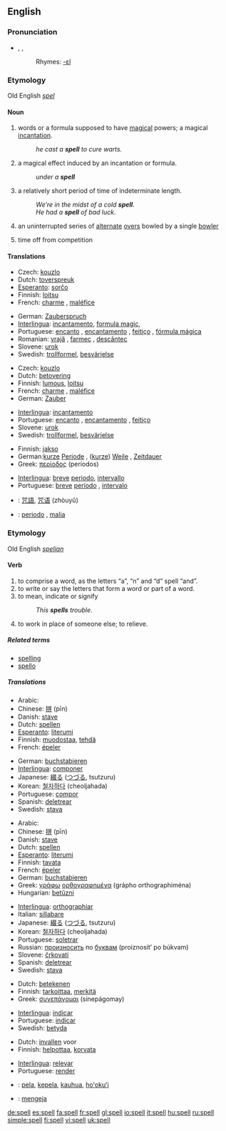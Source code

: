 ==English==

===Pronunciation===
* {{AHD|spĕl}}, {{IPA|/spel/}}, {{SAMPA|/spel/}}
*:Rhymes: [[Rhymes:English:-ɛl|-ɛl]]

===Etymology===
Old English ''[[spel]]''

====Noun====
{{en-noun}}

# words or a formula supposed to have [[magical]] powers; a magical [[incantation]].
#: ''he cast a '''spell''' to cure warts.''
# a magical effect induced by an incantation or formula. 
#: ''under a '''spell'''''
# a relatively short period of time of indeterminate length.
#: ''We’re in the midst of a cold '''spell'''''.
#: ''He had a '''spell''' of bad luck''.
# {{cricket}} an uninterrupted series of [[alternate]] [[over]]s bowled by a single [[bowler]]
# {{horseracing}} time off from competition

====Translations====
{{trans-top|magical incantation}}
*Czech: [[kouzlo]]
*Dutch: [[toverspreuk]] {{f}}
*[[Esperanto]]: [[sorĉo]]
*Finnish: [[loitsu]]
*French: [[charme]] {{m}}, [[maléfice]] {{italbrac|for an evil spell}}
{{trans-mid}}
*German: [[Zauberspruch]] {{m}}
*[[Interlingua]]: [[incantamento]], [[formula magic]], 
*Portuguese: [[encanto]] {{m}}, [[encantamento]] {{m}}, [[feitiço]] {{m}}, [[fórmula mágica]] {{f}}
*Romanian: [[vrajă]] {{f}}, [[farmec]] {{n}}, [[descântec]] {{n}}  
*Slovene: [[urok]] {{m}}
*Swedish: [[trollformel]], [[besvärjelse]]
{{trans-bottom}}

{{trans-top|magical effect induced by an incantation}}
*Czech: [[kouzlo]]
*Dutch: [[betovering]] {{f}}
*Finnish: [[lumous]], [[loitsu]]
*French: [[charme]] {{m}}, [[maléfice]] {{italbrac|for an evil spell}}
*German: [[Zauber]] {{m}}
{{trans-mid}}
*[[Interlingua]]: [[incantamento]]
*Portuguese: [[encanto]] {{m}}, [[encantamento]] {{m}}, [[feitiço]] {{m}}
*Slovene: [[urok]] {{m}}
*Swedish: [[trollformel]], [[besvärjelse]]
{{trans-bottom}}

{{trans-top|short period of time of indeterminate length}}
*Finnish: [[jakso]]
*German:[[kurze]] [[Periode]] {{f}}, ([[kurze]]) [[Weile]] {{f}}, [[Zeitdauer]] {{f}}
*Greek: [[περίοδος]] (períodos) {{f}} 
{{trans-mid}}
*[[Interlingua]]: [[breve]] [[periodo]], [[intervallo]]
*Portuguese: [[breve]] [[período]] {{m}}, [[intervalo]] {{m}}
{{trans-bottom}}

{{checktrans}}
{{trans-top|Translations to be categorised}}
*{{ttbc|Chinese}}: [[咒語]], [[咒语]] (zhòuyǔ)
{{trans-mid}}
*{{ttbc|Italian}}: [[periodo]] {{m}}, [[malia]] {{f}}
{{trans-bottom}}

===Etymology===
Old English ''[[spelian]]''

====Verb====
{{en-verb|spells|spelling|'''[[spelled]] '''or''' [[spelt]]'''}}

# to comprise a word, as the letters “a”, “n” and “d” spell “and”.
# to write or say the letters that form a word or part of a word. 
# to mean, indicate or signify
#: ''This '''spells''' trouble''.
# to work in place of someone else; to relieve.

=====Related terms=====
*[[spelling]]
*[[spello]]

=====Translations=====
{{trans-top|to comprise a word}}
*Arabic: {{ARchar|[[تهجئ]]}} {{Unicode|(tahájja’)}}
*Chinese: [[拼]] (pīn)
*Danish: [[stave]]
*Dutch: [[spellen]]
*[[Esperanto]]: [[literumi]]
*Finnish: [[muodostaa]], [[tehdä]]
*French: [[épeler]]
{{trans-mid}}
*German: [[buchstabieren]]
*[[Interlingua]]: [[componer]]
*Japanese: [[綴る]] ([[つづる]], tsutzuru)
*Korean: [[철자하다]] (cheoljahada)
*Portuguese: [[compor]]
*Spanish: [[deletrear]]
*Swedish: [[stava]]
{{trans-bottom}}

{{trans-top|to write or say the letters that form a word}}
*Arabic: {{ARchar|[[تهجئ]]}} {{Unicode|(tahájja’)}}
*Chinese: [[拼]] (pīn)
*Danish: [[stave]]
*Dutch: [[spellen]]
*[[Esperanto]]: [[literumi]]
*Finnish: [[tavata]]
*French: [[épeler]]
*German: [[buchstabieren]]
*Greek: [[γράφω]] [[ορθογραφημένα]] (grápho orthographiména)
*Hungarian: [[betűzni]]
{{trans-mid}}
*[[Interlingua]]: [[orthographiar]]
*Italian: [[sillabare]]
*Japanese: [[綴る]] ([[つづる]], tsutzuru)
*Korean: [[철자하다]] (cheoljahada)
*Portuguese: [[soletrar]]
*Russian: [[произносить]] по [[буква|буквам]] (proiznosít’ po búkvam)
*Slovene: [[črkovati]]
*Spanish: [[deletrear]]
*Swedish: [[stava]]
{{trans-bottom}}

{{trans-top|to mean, indicate or signify}}
*Dutch: [[betekenen]]
*Finnish: [[tarkoittaa]], [[merkitä]]
*Greek: [[συνεπάγομαι]] (sinepágomay)
{{trans-mid}}
*[[Interlingua]]: [[indicar]]
*Portuguese: [[indicar]]
*Swedish: [[betyda]]
{{trans-bottom}}

{{trans-top|to relieve}}
*Dutch: [[invallen]] voor
*Finnish: [[helpottaa]], [[korvata]] 
{{trans-mid}}
*[[Interlingua]]: [[relevar]]
*Portuguese: [[render]]
{{trans-bottom}}

{{checktrans}}
{{trans-top|Translations to be categorised}}
*{{ttbc|Hawaiian}}: [[pela]], [[kepela]], [[kauhua]], [[hoʻokuʻi]]
{{trans-mid}}
*{{ttbc|Indonesian}}: [[eja|mengeja]]
{{trans-bottom}}

[[de:spell]]
[[es:spell]]
[[fa:spell]]
[[fr:spell]]
[[gl:spell]]
[[io:spell]]
[[it:spell]]
[[hu:spell]]
[[ru:spell]]
[[simple:spell]]
[[fi:spell]]
[[vi:spell]]
[[uk:spell]]